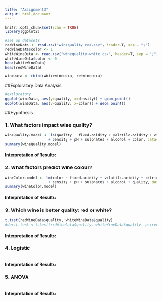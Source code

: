 ```yaml
---
title: "Assignment3"
output: html_document
---
```


```r
knitr::opts_chunk$set(echo = TRUE)
library(ggplot2)

#set up datasets
redWineData <- read.csv("winequality-red.csv", header=T, sep = ";")
redWineData$color <- 1
whiteWineData <- read.csv("winequality-white.csv", header=T, sep = ";")
whiteWineData$color <- 0
head(whiteWineData)
head(redWineData)

wineData <- rbind(whiteWineData, redWineData)
```

##Exploratory Data Analysis
```r
#exploratory
ggplot(wineData, aes(y=quality, x=density)) + geom_point()
ggplot(wineData, aes(y=quality, x=color)) + geom_point()
```

##Hypothesis

### 1. What factors impact wine quality?
```r
wineQuality.model <- lm(quality ~ fixed.acidity + volatile.acidity + citric.acid + residual.sugar + chlorides + free.sulfur.dioxide + total.sulfur.dioxide
                    + density + pH + sulphates + alcohol + color, data=wineData)
summary(wineQuality.model)
```
#### Interpretation of Results:


### 2. What factors predict wine colour?
```r
wineColor.model <- lm(color ~ fixed.acidity + volatile.acidity + citric.acid + residual.sugar + chlorides + free.sulfur.dioxide + total.sulfur.dioxide
                    + density + pH + sulphates + alcohol + quality, data=wineData)
summary(wineColor.model)
```
#### Interpretation of Results:


### 3. Which wine is better quality: red or white?
```r
t.test(redWineData$quality, whiteWineData$quality)
#dep.t.test <-t.test(redWineData$quality, whiteWineData$quality, paired=TRUE)
```
#### Interpretation of Results:

### 4. Logistic
```R

```
#### Interpretation of Results:

### 5. ANOVA
```R

```
#### Interpretation of Results: